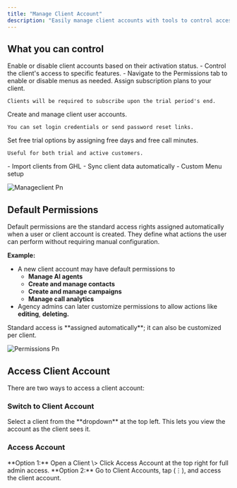 ```yaml
---
title: "Manage Client Account"
description: "Easily manage client accounts with tools to control access, configure settings, and monitor activity. Track usage, licenses, and performance while keeping full administrative control."
---
```


## **What you can control**

<CardGroup cols={2}>
  <Card title="General" icon="house-chimney" color="#034737">
    Enable or disable client accounts based on their activation status.
  </Card>
  <Card title="Permissions" icon="pen-to-square" color="#034737">
    - Control the client's access to specific features.
    - Navigate to the Permissions tab to enable or disable menus as needed.
  </Card>
  <Card title="Pricing" icon="file-invoice-dollar" color="#034737">
    Assign subscription plans to your client.

    Clients will be required to subscribe upon the trial period's end.
  </Card>
  <Card title="Users" icon="user-clock" color="#034737">
    Create and manage client user accounts.

    You can set login credentials or send password reset links.
  </Card>
  <Card title="License" icon="address-card" color="#034737">
    Set free trial options by assigning free days and free call minutes.

    Useful for both trial and active customers.
  </Card>
  <Card title="GHL Settings" icon="address-book" color="#034737">
    - Import clients from GHL
    - Sync client data automatically
    - Custom Menu setup
  </Card>
</CardGroup>

![Manageclient Pn](/images/manageclient.png)

## **Default Permissions**

Default permissions are the standard access rights assigned automatically when a user or client account is created. They define what actions the user can perform without requiring manual configuration.

**Example:**

- A new client account may have default permissions to 
  - **Manage AI agents**
  - **Create and manage contacts**
  - **Create and manage campaigns**
  - **Manage call analytics**
- Agency admins can later customize permissions to allow actions like **editing**, **deleting.**

<Note>
  Standard access is **assigned automatically**; it can also be customized per client.
</Note>

![Permissions Pn](/images/permissions.png)

## **Access Client Account**

There are two ways to access a client account:

### **Switch to Client Account**

<Note>
  Select a client from the **dropdown** at the top left. This lets you view the account as the client sees it.
</Note>

### **Access Account**

<Note>
  **Option 1:** Open a Client \> Click Access Account at the top right for full admin access.
</Note>

<Note>
  **Option 2:** Go to Client Accounts, tap (⋮), and access the client account.
</Note>